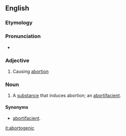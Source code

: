 ==English==

===Etymology===
{{suffix|abort|genic}}

===Pronunciation===
* {{a|US}} {{IPA|/ə.ˈbɔɹ.tə.ˌd͡ʒɛ.nɪk/}}

===Adjective===
{{en-adj}}

# Causing [[abortion]]

===Noun===
{{en-noun}}

# A [[substance]] that induces abortion; an [[abortifacient]].

====Synonyms====
* [[abortifacient]].

[[it:abortogenic]]